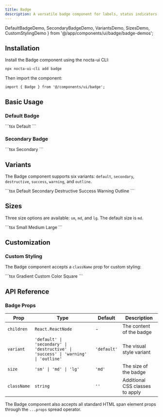 ```yaml
---
title: Badge
description: A versatile badge component for labels, status indicators, and tags with multiple variants, sizes and dark mode support
---
```


  DefaultBadgeDemo,
  SecondaryBadgeDemo,
  VariantsDemo,
  SizesDemo,
  CustomStylingDemo
} from '@/app/components/ui/badge/badge-demos';

## Installation

Install the Badge component using the nocta-ui CLI:

```bash
npx nocta-ui-cli add badge
```

Then import the component:

```tsx
import { Badge } from '@/components/ui/badge';
```

## Basic Usage

### Default Badge

<DocsTabs defaultValue="preview">
  <DocsTab value="preview" title="Preview">
    <DefaultBadgeDemo />
  </DocsTab>
  <DocsTab value="code" title="Code">
    ```tsx
    <Badge>Default</Badge>
    ```
  </DocsTab>
</DocsTabs>

### Secondary Badge

<DocsTabs defaultValue="preview">
  <DocsTab value="preview" title="Preview">
    <SecondaryBadgeDemo />
  </DocsTab>
  <DocsTab value="code" title="Code">
    ```tsx
    <Badge variant="secondary">Secondary</Badge>
    ```
  </DocsTab>
</DocsTabs>

## Variants

The Badge component supports six variants: `default`, `secondary`, `destructive`, `success`, `warning`, and `outline`.

<DocsTabs defaultValue="preview">
  <DocsTab value="preview" title="Preview">
    <VariantsDemo />
  </DocsTab>
  <DocsTab value="code" title="Code">
    ```tsx
    <Badge variant="default">Default</Badge>
    <Badge variant="secondary">Secondary</Badge>
    <Badge variant="destructive">Destructive</Badge>
    <Badge variant="success">Success</Badge>
    <Badge variant="warning">Warning</Badge>
    <Badge variant="outline">Outline</Badge>
    ```
  </DocsTab>
</DocsTabs>

## Sizes

Three size options are available: `sm`, `md`, and `lg`. The default size is `md`.

<DocsTabs defaultValue="preview">
  <DocsTab value="preview" title="Preview">
    <SizesDemo />
  </DocsTab>
  <DocsTab value="code" title="Code">
    ```tsx
    <Badge size="sm">Small</Badge>
    <Badge size="md">Medium</Badge>
    <Badge size="lg">Large</Badge>
    ```
  </DocsTab>
</DocsTabs>

## Customization

### Custom Styling

The Badge component accepts a `className` prop for custom styling:

<DocsTabs defaultValue="preview">
  <DocsTab value="preview" title="Preview">
    <CustomStylingDemo />
  </DocsTab>
  <DocsTab value="code" title="Code">
    ```tsx
    <Badge className="bg-gradient-to-r from-purple-500 to-pink-500 text-white">
      Gradient
    </Badge>
    <Badge className="bg-blue-500 text-white shadow-lg">
      Custom Color
    </Badge>
    <Badge className="rounded-sm">
      Square
    </Badge>
    ```
  </DocsTab>
</DocsTabs>

## API Reference

### Badge Props

| Prop | Type | Default | Description |
|------|------|---------|-------------|
| `children` | `React.ReactNode` | - | The content of the badge |
| `variant` | `'default' \| 'secondary' \| 'destructive' \| 'success' \| 'warning' \| 'outline'` | `'default'` | The visual style variant |
| `size` | `'sm' \| 'md' \| 'lg'` | `'md'` | The size of the badge |
| `className` | `string` | `''` | Additional CSS classes to apply |

The Badge component also accepts all standard HTML span element props through the `...props` spread operator. 